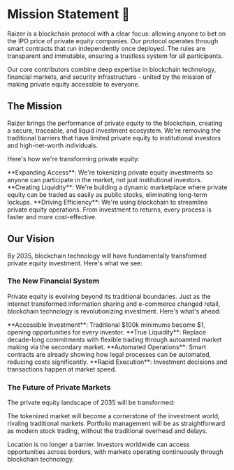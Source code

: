 
# Mission Statement 🎯

Raizer is a blockchain protocol with a clear focus: allowing anyone to bet on the IPO price of private equity companies. Our protocol operates through smart contracts that run independently once deployed. The rules are transparent and immutable, ensuring a trustless system for all participants.

Our core contributors combine deep expertise in blockchain technology, financial markets, and security infrastructure - united by the mission of making private equity accessible to everyone.

## The Mission

Raizer brings the performance of private equity to the blockchain, creating a secure, traceable, and liquid investment ecosystem. We're removing the traditional barriers that have limited private equity to institutional investors and high-net-worth individuals.

Here's how we're transforming private equity:

<div className="mt-6">
<Feature icon={Users}>
  **Expanding Access**: We're tokenizing private equity investments so anyone can participate in the market, not just institutional investors.
</Feature>

<Feature icon={Workflow}>
  **Creating Liquidity**: We're building a dynamic marketplace where private equity can be traded as easily as public stocks, eliminating long-term lockups.
</Feature>

<Feature icon={Gauge}>
  **Driving Efficiency**: We're using blockchain to streamline private equity operations. From investment to returns, every process is faster and more cost-effective.
</Feature>
</div>

<Highlight 
  type="feature"
  title="Core Values"
  description="We're integrating the fundamental strengths of blockchain - decentralization, transparency, and trustless operations - to modernize private equity."
/>

## Our Vision

By 2035, blockchain technology will have fundamentally transformed private equity investment. Here's what we see:

### The New Financial System
Private equity is evolving beyond its traditional boundaries. Just as the internet transformed information sharing and e-commerce changed retail, blockchain technology is revolutionizing investment. Here's what's ahead:

<div className="mt-6">
<Feature icon={DollarSign}>**Accessible Investment**: Traditional $100k minimums become $1, opening opportunities for every investor.</Feature>
<Feature icon={Clock}>**True Liquidity**: Replace decade-long commitments with flexible trading through autoamted market making via the secondary market.</Feature>
<Feature icon={Zap}>**Automated Operations**: Smart contracts are already showing how legal processes can be automated, reducing costs significantly.</Feature>
<Feature icon={Activity}>**Rapid Execution**: Investment decisions and transactions happen at market speed.</Feature>
</div>

### The Future of Private Markets
The private equity landscape of 2035 will be transformed:

The tokenized market will become a cornerstone of the investment world, rivaling traditional markets. Portfolio management will be as straightforward as modern stock trading, without the traditional overhead and delays.

Location is no longer a barrier. Investors worldwide can access opportunities across borders, with markets operating continuously through blockchain technology.

<Highlight 
  type="feature"
  title="Vision 2035"
  description="Our goal: make private equity investment as accessible as the stock market, with Raizer's protocol as the foundation."
/>
